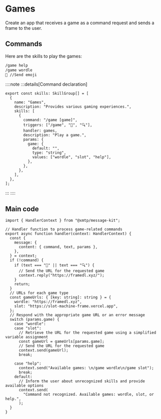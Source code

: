 # Games

Create an app that receives a game as a command request and sends a frame to the user.

## Commands

Here are the skills to play the games:

```bash [cmd]
/game help
/game wordle
🔎 //Send emoji
```

::::note
:::details[Command declaration]

```tsx [src/skills.ts]
export const skills: SkillGroup[] = [
  {
    name: "Games",
    description: "Provides various gaming experiences.",
    skills: [
      {
        command: "/game [game]",
        triggers: ["/game", "🔎", "🔍"],
        handler: games,
        description: "Play a game.",
        params: {
          game: {
            default: "",
            type: "string",
            values: ["wordle", "slot", "help"],
          },
        },
      },
    ],
  },
];
```

:::
::::

## Main code

```tsx [src/handler/game.ts]
import { HandlerContext } from "@xmtp/message-kit";

// Handler function to process game-related commands
export async function handler(context: HandlerContext) {
  const {
    message: {
      content: { command, text, params },
    },
  } = context;
  if (!command) {
    if (text === "🔎" || text === "🔍") {
      // Send the URL for the requested game
      context.reply("https://framedl.xyz/");
    }
    return;
  }
  // URLs for each game type
  const gameUrls: { [key: string]: string } = {
    wordle: "https://framedl.xyz",
    slot: "https://slot-machine-frame.vercel.app",
  };
  // Respond with the appropriate game URL or an error message
  switch (params.game) {
    case "wordle":
    case "slot":
      // Retrieve the URL for the requested game using a simplified variable assignment
      const gameUrl = gameUrls[params.game];
      // Send the URL for the requested game
      context.send(gameUrl);
      break;

    case "help":
      context.send("Available games: \n/game wordle\n/game slot");
      break;
    default:
      // Inform the user about unrecognized skills and provide available options
      context.send(
        "Command not recognized. Available games: wordle, slot, or help.",
      );
  }
}
```
